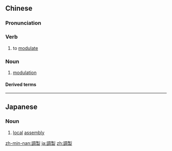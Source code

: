 {{also|调制|調制}}
==Chinese==
{{zh-forms|s=调制|t2=調制}}

===Pronunciation===
{{zh-pron
|m=tiáozhì
|mn=tiâu-chè
|cat=v,n
}}

===Verb===
{{zh-verb}}

# to [[modulate]]

===Noun===
{{zh-noun}}

# [[modulation]]

====Derived terms====
{{zh-der|調製解調器}}

----

==Japanese==
{{ja-kanjitab|ちょう|せい|yomi=on}}

===Noun===
{{ja-noun|ちょうせい}}

# [[local]] [[assembly]]

[[zh-min-nan:調製]]
[[ja:調製]]
[[zh:調製]]